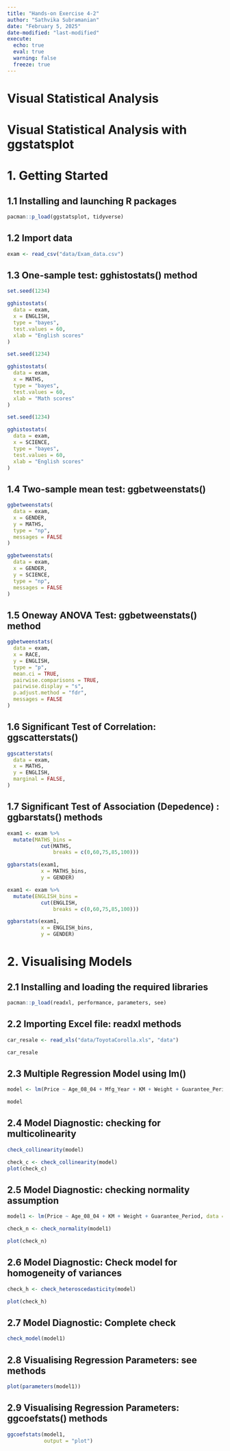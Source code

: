 ```yaml
---
title: "Hands-on Exercise 4-2"
author: "Sathvika Subramanian"
date: "February 5, 2025"
date-modified: "last-modified"
execute: 
  echo: true
  eval: true
  warning: false
  freeze: true
---
```


# Visual Statistical Analysis

# Visual Statistical Analysis with ggstatsplot

# 1. Getting Started

## 1.1 Installing and launching R packages

```r
pacman::p_load(ggstatsplot, tidyverse)
```

## 1.2 Import data

```r
exam <- read_csv("data/Exam_data.csv")
```

## 1.3 One-sample test: gghistostats() method

```r
set.seed(1234)

gghistostats(
  data = exam,
  x = ENGLISH,
  type = "bayes",
  test.values = 60,
  xlab = "English scores"
)
```

```r
set.seed(1234)

gghistostats(
  data = exam,
  x = MATHS,
  type = "bayes",
  test.values = 60,
  xlab = "Math scores"
)
```

```r
set.seed(1234)

gghistostats(
  data = exam,
  x = SCIENCE,
  type = "bayes",
  test.values = 60,
  xlab = "English scores"
)
```

## 1.4 Two-sample mean test: ggbetweenstats()

```r
ggbetweenstats(
  data = exam,
  x = GENDER,
  y = MATHS,
  type = "np",
  messages = FALSE
)
```

```r
ggbetweenstats(
  data = exam,
  x = GENDER,
  y = SCIENCE,
  type = "np",
  messages = FALSE
)
```

## 1.5  Oneway ANOVA Test: ggbetweenstats() method

```r

ggbetweenstats(
  data = exam,
  x = RACE,
  y = ENGLISH,
  type = "p",
  mean.ci = TRUE,
  pairwise.comparisons = TRUE,
  pairwise.display = "s",
  p.adjust.method = "fdr",
  messages = FALSE
)
```

## 1.6 Significant Test of Correlation: ggscatterstats()

```r
ggscatterstats(
  data = exam,
  x = MATHS,
  y = ENGLISH,
  marginal = FALSE,
)
```

## 1.7 Significant Test of Association (Depedence) : ggbarstats() methods

```r
exam1 <- exam %>%
  mutate(MATHS_bins =
           cut(MATHS,
               breaks = c(0,60,75,85,100)))
```

```r
ggbarstats(exam1,
           x = MATHS_bins,
           y = GENDER)
```

```r
exam1 <- exam %>%
  mutate(ENGLISH_bins =
           cut(ENGLISH,
               breaks = c(0,60,75,85,100)))
```

```r
ggbarstats(exam1,
           x = ENGLISH_bins,
           y = GENDER)
```


# 2. Visualising Models

## 2.1 Installing and loading the required libraries

```r
pacman::p_load(readxl, performance, parameters, see)
```

## 2.2 Importing Excel file: readxl methods

```r
car_resale <- read_xls("data/ToyotaCorolla.xls", "data")

car_resale
```

## 2.3 Multiple Regression Model using lm()

```r
model <- lm(Price ~ Age_08_04 + Mfg_Year + KM + Weight + Guarantee_Period, data = car_resale)

model
```

## 2.4 Model Diagnostic: checking for multicolinearity

```r
check_collinearity(model)
```

```r
check_c <- check_collinearity(model)
plot(check_c)
```

## 2.5 Model Diagnostic: checking normality assumption

```r
model1 <- lm(Price ~ Age_08_04 + KM + Weight + Guarantee_Period, data = car_resale)
```

```r
check_n <- check_normality(model1)
```

```r
plot(check_n)
```

## 2.6 Model Diagnostic: Check model for homogeneity of variances

```r
check_h <- check_heteroscedasticity(model)
```

```r
plot(check_h)
```

## 2.7 Model Diagnostic: Complete check

```r
check_model(model1)
```

## 2.8 Visualising Regression Parameters: see methods

```r
plot(parameters(model1))
```

## 2.9 Visualising Regression Parameters: ggcoefstats() methods

```r
ggcoefstats(model1,
            output = "plot")
```